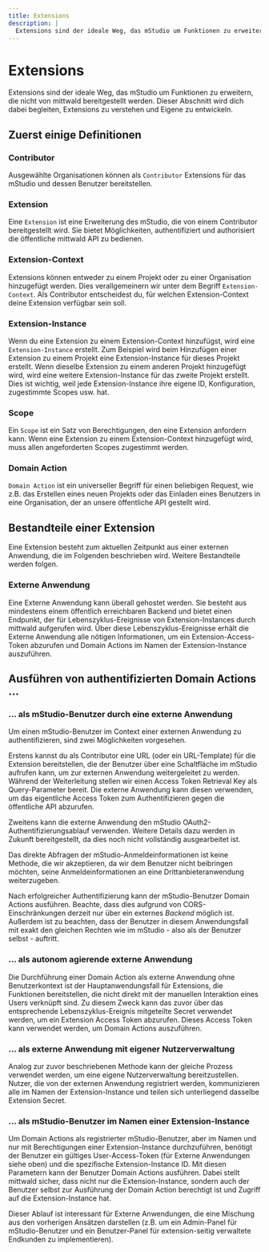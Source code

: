 ```yaml
---
title: Extensions
description: |
  Extensions sind der ideale Weg, das mStudio um Funktionen zu erweitern, die nicht von mittwald bereitgestellt werden. Dieser Abschnitt wird dich dabei begleiten, Extensions zu verstehen und Eigene zu entwickeln.
---
```


# Extensions

Extensions sind der ideale Weg, das mStudio um Funktionen zu erweitern, die nicht von mittwald bereitgestellt werden. Dieser Abschnitt wird dich dabei begleiten, Extensions zu verstehen und Eigene zu entwickeln.

## Zuerst einige Definitionen

### Contributor

Ausgewählte Organisationen können als `Contributor` Extensions für das mStudio und dessen Benutzer bereitstellen.

### Extension

Eine `Extension` ist eine Erweiterung des mStudio, die von einem Contributor bereitgestellt wird. Sie bietet Möglichkeiten, authentifiziert und authorisiert die öffentliche mittwald API zu bedienen.

### Extension-Context

Extensions können entweder zu einem Projekt oder zu einer Organisation hinzugefügt werden. Dies verallgemeinern wir unter dem Begriff `Extension-Context`. Als Contributor entscheidest du, für welchen Extension-Context deine Extension verfügbar sein soll.

### Extension-Instance

Wenn du eine Extension zu einem Extension-Context hinzufügst, wird eine `Extension-Instance` erstellt. Zum Beispiel wird beim Hinzufügen einer Extension zu einem Projekt eine Extension-Instance für dieses Projekt erstellt. Wenn dieselbe Extension zu einem anderen Projekt hinzugefügt wird, wird eine weitere Extension-Instance für das zweite Projekt erstellt. Dies ist wichtig, weil jede Extension-Instance ihre eigene ID, Konfiguration, zugestimmte Scopes usw. hat.

### Scope

Ein `Scope` ist ein Satz von Berechtigungen, den eine Extension anfordern kann. Wenn eine Extension zu einem Extension-Context hinzugefügt wird, muss allen angeforderten Scopes zugestimmt werden.

### Domain Action

`Domain Action` ist ein universeller Begriff für einen beliebigen Request, wie z.B. das Erstellen eines neuen Projekts oder das Einladen eines Benutzers in eine Organisation, der an unsere öffentliche API gestellt wird.

## Bestandteile einer Extension

Eine Extension besteht zum aktuellen Zeitpunkt aus einer externen Anwendung, die im Folgenden beschrieben wird. Weitere Bestandteile werden folgen.

### Externe Anwendung

Eine Externe Anwendung kann überall gehostet werden. Sie besteht aus mindestens einem öffentlich erreichbaren Backend und bietet einen Endpunkt, der für Lebenszyklus-Ereignisse von Extension-Instances durch mittwald aufgerufen wird. Über diese Lebenszyklus-Ereignisse erhält die Externe Anwendung alle nötigen Informationen, um ein Extension-Access-Token abzurufen und Domain Actions im Namen der Extension-Instance auszuführen.

## Ausführen von authentifizierten Domain Actions ...

### ... als mStudio-Benutzer durch eine externe Anwendung

Um einen mStudio-Benutzer im Context einer externen Anwendung zu authentifizieren, sind zwei Möglichkeiten vorgesehen.

Erstens kannst du als Contributor eine URL (oder ein URL-Template) für die Extension bereitstellen, die der Benutzer über eine Schaltfläche im mStudio aufrufen kann, um zur externen Anwendung weitergeleitet zu werden. Während der Weiterleitung stellen wir einen Access Token Retrieval Key als Query-Parameter bereit. Die externe Anwendung kann diesen verwenden, um das eigentliche Access Token zum Authentifizieren gegen die öffentliche API abzurufen.

Zweitens kann die externe Anwendung den mStudio OAuth2-Authentifizierungsablauf verwenden. Weitere Details dazu werden in Zukunft bereitgestellt, da dies noch nicht vollständig ausgearbeitet ist.

Das direkte Abfragen der mStudio-Anmeldeinformationen ist keine Methode, die wir akzeptieren, da wir dem Benutzer nicht beibringen möchten, seine Anmeldeinformationen an eine Drittanbieteranwendung weiterzugeben.

Nach erfolgreicher Authentifizierung kann der mStudio-Benutzer Domain Actions ausführen. Beachte, dass dies aufgrund von CORS-Einschränkungen derzeit nur über ein externes _Backend_ möglich ist. Außerdem ist zu beachten, dass der Benutzer in diesem Anwendungsfall mit exakt den gleichen Rechten wie im mStudio - also als der Benutzer selbst - auftritt.

### ... als autonom agierende externe Anwendung

Die Durchführung einer Domain Action als externe Anwendung ohne Benutzerkontext ist der Hauptanwendungsfall für Extensions, die Funktionen bereitstellen, die nicht direkt mit der manuellen Interaktion eines Users verknüpft sind. Zu diesem Zweck kann das zuvor über das entsprechende Lebenszyklus-Ereignis mitgeteilte Secret verwendet werden, um ein Extension Access Token abzurufen. Dieses Access Token kann verwendet werden, um Domain Actions auszuführen.

### ... als externe Anwendung mit eigener Nutzerverwaltung

Analog zur zuvor beschriebenen Methode kann der gleiche Prozess verwendet werden, um eine eigene Nutzerverwaltung bereitzustellen. Nutzer, die von der externen Anwendung registriert werden, kommunizieren alle im Namen der Extension-Instance und teilen sich unterliegend dasselbe Extension Secret.

### ... als mStudio-Benutzer im Namen einer Extension-Instance

Um Domain Actions als registrierter mStudio-Benutzer, aber im Namen und nur mit Berechtigungen einer Extension-Instance durchzuführen, benötigt der Benutzer ein gültiges User-Access-Token (für Externe Anwendungen siehe oben) und die spezifische Extension-Instance ID. Mit diesen Parametern kann der Benutzer Domain Actions ausführen. Dabei stellt mittwald sicher, dass nicht nur die Extension-Instance, sondern auch der Benutzer selbst zur Ausführung der Domain Action berechtigt ist und Zugriff auf die Extension-Instance hat.

Dieser Ablauf ist interessant für Externe Anwendungen, die eine Mischung aus den vorherigen Ansätzen darstellen (z.B. um ein Admin-Panel für mStudio-Benutzer und ein Benutzer-Panel für extension-seitig verwaltete Endkunden zu implementieren).
